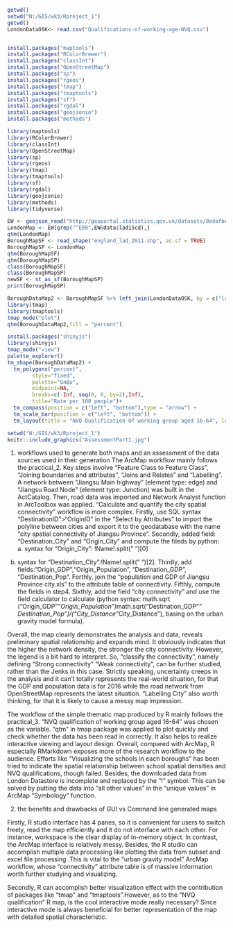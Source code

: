 ```{r Part_1_R_code}
getwd()
setwd("N:/GIS/wk3/Rproject_1")
getwd()
LondonDataOSK<- read.csv("Qualifications-of-working-age-NVQ.csv")


install.packages("maptools")
install.packages("RColorBrewer")
install.packages("classInt")
install.packages("OpenStreetMap")
install.packages("sp")
install.packages("rgeos")
install.packages("tmap")
install.packages("tmaptools")
install.packages("sf")
install.packages("rgdal")
install.packages("geojsonio")
install.packages("methods")

library(maptools)
library(RColorBrewer)
library(classInt)
library(OpenStreetMap)
library(sp)
library(rgeos)
library(tmap)
library(tmaptools)
library(sf)
library(rgdal)
library(geojsonio)
library(methods)
library(tidyverse)

EW <- geojson_read("http://geoportal.statistics.gov.uk/datasets/8edafbe3276d4b56aec60991cbddda50_2.geojson", what = "sp")
LondonMap <- EW[grep("^E09",EW@data$lad15cd),]
qtm(LondonMap)
BoroughMapSF <- read_shape("england_lad_2011.shp", as.sf = TRUE)
BoroughMapSP <- LondonMap
qtm(BoroughMapSF)
qtm(BoroughMapSP)
class(BoroughMapSF)
class(BoroughMapSP)
newSF <- st_as_sf(BoroughMapSP)
print(BoroughMapSP)

BoroughDataMap2 <- BoroughMapSF %>% left_join(LondonDataOSK, by = c("label" = "Code"))
library(tmap)
library(tmaptools)
tmap_mode("plot")
qtm(BoroughDataMap2,fill = "percent")

install.packages("shinyjs")
library(shinyjs)
tmap_mode("view")
palette_explorer()
tm_shape(BoroughDataMap2) +
  tm_polygons("percent",
        style="fixed",
        palette="GnBu",
        midpoint=NA,
        breaks=c(-Inf, seq(0, 6, by=2),Inf),
        title="Rate per 100 people")+
  tm_compass(position = c("left", "bottom"),type = "arrow") + 
  tm_scale_bar(position = c("left", "bottom")) +
  tm_layout(title = "NVQ Qualification Of working group aged 16-64", legend.position = c("right", "bottom"))
```


```{r}
setwd("N:/GIS/wk3/Rproject_1")
knitr::include_graphics("AssessmentPart1.jpg")
```



1.	workflows used to generate both maps and an assessment of the data sources used in their generation
The ArcMap workflow mainly follows the practical_2. Key steps involve "Feature Class to Feature Class", "Joining boundaries and attributes", "Joins and Relates" and "Labelling". A network between "Jiangsu Main highway" (element type: edge) and "Jiangsu Road Node" (element type: Junction) was built in the ActCatalog. Then, road data was imported and Network Analyst function in ArcToolbox was applied.
"Calculate and quantify the city spatial connectivity" workflow is more complex. Firstly, use SQL syntax "DestinationID">"OriginID" in the "Select by Attributes" to import the polyline between cities and export it to the geodatabase with the name "city spatial connectivity of Jiangsu Province". Secondly, added field: "Destination_City" and "Origin_City" and compute the fileds by python: a. syntax for "Origin_City":  !Name!.split(" ")[0]
b. syntax for "Destination_City":!Name!.split(" ")[2].
Thirdly, add fields: "Origin_GDP","Origin_Population", "Destination_GDP", "Destination_Pop".
Forthly, join the "population and GDP of Jiangsu Province city.xls" to the attribute table of connectivity. Fifthly, compute the fields in step4. Sixthly, add the field "city connectivity" and use the field calculator to calculate (python syntax: math.sqrt ("Origin_GDP"*"Origin_Population")*math.sqrt("Destination_GDP"*" Destination_Pop")/("City_Distance"*City_Distance"), basing on the urban gravity model formula).
 
Overall, the map clearly demonstrates the analysis and data, reveals preliminary spatial relationship and expands mind. It obviously indicates that the higher the network density, the stronger the city connectivity. However, the legend is a bit hard to interpret. So, "classify the connectivity", namely defining "Strong connectivity" "Weak connectivity", can be further studied, rather than the Jenks in this case. Strictly speaking, uncertainty creeps in the analysis and it can't totally represents the real-world situation, for that the GDP and population data is for 2016 while the road network from OpenStreetMap represents the latest situation. "Labelling City" also worth thinking, for that it is likely to cause a messy map impression. 

The workflow of the simple thematic map produced by R mainly follows the practical_3. "NVQ qualification of working group aged 16-64" was chosen as the variable. "qtm" in tmap package was applied to plot quickly and check whether the data has been read in correctly. It also helps to realize interactive viewing and layout design. 
Overall, compared with ArcMap, R especially RMarkdown exposes more of the research workflow to the audience. Efforts like "Visualizing the schools in each boroughs" has been tried to indicate the spatial relationship between school spatial densities and NVQ qualifications, though failed. Besides, the downloaded data from London Datastore is incomplete and replaced by the "!" symbol. This can be solved by putting the data into "all other values"  in the "unique values" in ArcMap "Symbology" function. 

2.	the benefits and drawbacks of GUI vs Command line generated maps

Firstly, R studio interface has 4 panes, so it is convenient for users to switch freely, read the map efficiently and it do not interface with each other. For instance, workspace is the clear display of in-memory object. In contrast, the ArcMap interface is relatively messy. 
Besides, the R studio can accomplish multiple data processing like plotting the data from subset and excel file processing .This is vital to the "urban gravity model" ArcMap workflow, whose "connectivity" attribute table is of massive information worth further studying and visualizing.

Secondly, R can accomplish better visualization effect with the contribution of packages like "tmap" and "tmaptools".However, as to the "NVQ qualification" R map, is the cool interactive mode really necessary? Since interactive mode is always beneficial for better representation of the map with detailed spatial characteristic.

